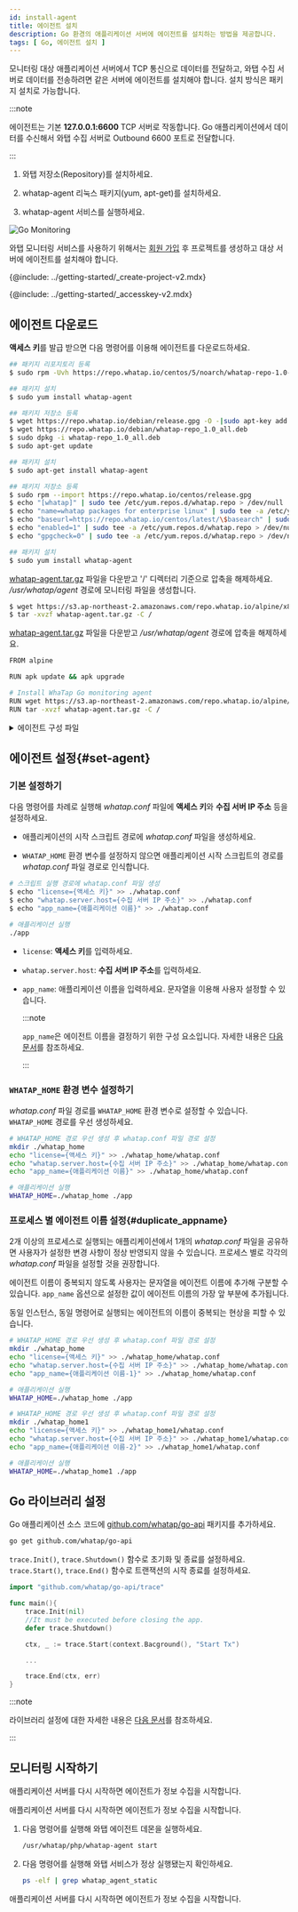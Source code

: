 ```yaml
---
id: install-agent
title: 에이전트 설치
description: Go 환경의 애플리케이션 서버에 에이전트를 설치하는 방법을 제공합니다.
tags: [ Go, 에이전트 설치 ]
---
```


모니터링 대상 애플리케이션 서버에서 TCP 통신으로 데이터를 전달하고, 와탭 수집 서버로 데이터를 전송하려면 같은 서버에 에이전트를 설치해야 합니다. 설치 방식은 패키지 설치로 가능합니다.

:::note

에이전트는 기본 **127.0.0.1\:6600** TCP 서버로 작동합니다. Go 애플리케이션에서 데이터를 수신해서 와탭 수집 서버로 Outbound 6600 포트로 전달합니다.

:::

1. 와탭 저장소(Repository)를 설치하세요.

1. whatap-agent 리눅스 패키지(yum, apt-get)를 설치하세요.

1. whatap-agent 서비스를 실행하세요.

![Go Monitoring](/img/golang_system.png)

와탭 모니터링 서비스를 사용하기 위해서는 [회원 가입](https://www.whatap.io/ko/signup/) 후 프로젝트를 생성하고 대상 서버에 에이전트를 설치해야 합니다.

{@include: ../getting-started/_create-project-v2.mdx} 

{@include: ../getting-started/_accesskey-v2.mdx}

## 에이전트 다운로드

**액세스 키**를 발급 받으면 다음 명령어를 이용해 에이전트를 다운로드하세요.

<Tabs groupId="golang">
<TabItem value="redhat-centos" label="Red Hat/CentOS">

```bash title='SH'
## 패키지 리포지토리 등록
$ sudo rpm -Uvh https://repo.whatap.io/centos/5/noarch/whatap-repo-1.0-1.noarch.rpm

## 패키지 설치
$ sudo yum install whatap-agent
```

</TabItem>
<TabItem value="debian-ubuntu" label="Debian/Ubuntu">

```bash title='SH'
## 패키지 저장소 등록
$ wget https://repo.whatap.io/debian/release.gpg -O -|sudo apt-key add -
$ wget https://repo.whatap.io/debian/whatap-repo_1.0_all.deb
$ sudo dpkg -i whatap-repo_1.0_all.deb
$ sudo apt-get update

## 패키지 설치
$ sudo apt-get install whatap-agent
```

</TabItem>
<TabItem value="amazonlinux" label="Amazon Linux">

```bash title='SH'
## 패키지 저장소 등록
$ sudo rpm --import https://repo.whatap.io/centos/release.gpg
$ echo "[whatap]" | sudo tee /etc/yum.repos.d/whatap.repo > /dev/null
$ echo "name=whatap packages for enterprise linux" | sudo tee -a /etc/yum.repos.d/whatap.repo > /dev/null
$ echo "baseurl=https://repo.whatap.io/centos/latest/\$basearch" | sudo tee -a /etc/yum.repos.d/whatap.repo > /dev/null
$ echo "enabled=1" | sudo tee -a /etc/yum.repos.d/whatap.repo > /dev/null
$ echo "gpgcheck=0" | sudo tee -a /etc/yum.repos.d/whatap.repo > /dev/null

## 패키지 설치
$ sudo yum install whatap-agent
```

</TabItem>
<TabItem value="alpinelinux" label="Alpine Linux">

[whatap-agent.tar.gz](https://s3.ap-northeast-2.amazonaws.com/repo.whatap.io/alpine/x86_64/whatap-agent.tar.gz) 파일을 다운받고 '/' 디렉터리 기준으로 압축을 해제하세요. */usr/whatap/agent* 경로에 모니터링 파일을 생성합니다.

```bash title='SH'
$ wget https://s3.ap-northeast-2.amazonaws.com/repo.whatap.io/alpine/x86_64/whatap-agent.tar.gz
$ tar -xvzf whatap-agent.tar.gz -C /
```

</TabItem>
<TabItem value="al-docker" label="Alpine Linux Docker">

[whatap-agent.tar.gz](https://s3.ap-northeast-2.amazonaws.com/repo.whatap.io/alpine/x86_64/whatap-agent.tar.gz) 파일을 다운받고 */usr/whatap/agent* 경로에 압축을 해제하세요.

```bash title='SH'
FROM alpine

RUN apk update && apk upgrade

# Install WhaTap Go monitoring agent
RUN wget https://s3.ap-northeast-2.amazonaws.com/repo.whatap.io/alpine/x86_64/whatap-agent.tar.gz
RUN tar -xvzf whatap-agent.tar.gz -C /
```

</TabItem>
</Tabs>

<details>
<summary>에이전트 구성 파일</summary>

모니터링 정보를 수집하기 위한 트레이서, 수집한 정보를 서버에 전송하기 위한 에이전트, 트레이서와 에이전트를 서버에 동적으로 적용하기 위한 설치 스크립트 파일로 구성합니다.

* *whatap-agent*: 에이전트, 트레이서에서 UDP로 전달한 정보를 수집 서버로 전송하는 프로그램입니다.

* */etc/init.d/whatap-agent*: 서비스 스크립트 파일입니다.

* *whatap_agent*: 서비스 실행 파일입니다.

* *whatap.conf*: 설정 정보 및 수집 서버 IP, 액세스 키를 입력하는 파일입니다.

* *whatap-boot-`yyyymmdd`.log*: 에이전트 로그 파일입니다. (경로: */usr/whata/agent/log*)

</details>

## 에이전트 설정{#set-agent}

### 기본 설정하기

다음 명령어를 차례로 실행해 *whatap.conf* 파일에 **액세스 키**와 **수집 서버 IP 주소** 등을 설정하세요.

* 애플리케이션의 시작 스크립트 경로에 *whatap.conf* 파일을 생성하세요. 

* `WHATAP_HOME` 환경 변수를 설정하지 않으면 애플리케이션 시작 스크립트의 경로를 *whatap.conf* 파일 경로로 인식합니다.

```bash title='SH'
# 스크립트 실행 경로에 whatap.conf 파일 생성
$ echo "license={액세스 키}" >> ./whatap.conf
$ echo "whatap.server.host={수집 서버 IP 주소}" >> ./whatap.conf
$ echo "app_name={애플리케이션 이름}" >> ./whatap.conf

# 애플리케이션 실행
./app
```

* `license`: **액세스 키**를 입력하세요.

* `whatap.server.host`: **수집 서버 IP 주소**를 입력하세요.

* `app_name`: 애플리케이션 이름을 입력하세요. 문자열을 이용해 사용자 설정할 수 있습니다.

  :::note

  `app_name`은 에이전트 이름을 결정하기 위한 구성 요소입니다. 자세한 내용은 [다음 문서](agent-name)를 참조하세요.

  :::


### `WHATAP_HOME` 환경 변수 설정하기

*whatap.conf* 파일 경로를 `WHATAP_HOME` 환경 변수로 설정할 수 있습니다. `WHATAP_HOME` 경로를 우선 생성하세요.

```bash
# WHATAP_HOME 경로 우선 생성 후 whatap.conf 파일 경로 설정
mkdir ./whatap_home
echo "license={액세스 키}" >> ./whatap_home/whatap.conf
echo "whatap.server.host={수집 서버 IP 주소}" >> ./whatap_home/whatap.conf
echo "app_name={애플리케이션 이름}" >> ./whatap_home/whatap.conf

# 애플리케이션 실행
WHATAP_HOME=./whatap_home ./app
```

### 프로세스 별 에이전트 이름 설정{#duplicate_appname}

2개 이상의 프로세스로 실행되는 애플리케이션에서 1개의 *whatap.conf* 파일을 공유하면 사용자가 설정한 변경 사항이 정상 반영되지 않을 수 있습니다. 프로세스 별로 각각의 *whatap.conf* 파일을 설정할 것을 권장합니다.

에이전트 이름이 중복되지 않도록 사용자는 문자열을 에이전트 이름에 추가해 구분할 수 있습니다. `app_name` 옵션으로 설정한 값이 에이전트 이름의 가장 앞 부분에 추가됩니다.

동일 인스턴스, 동일 명령어로 실행되는 에이전트의 이름이 중복되는 현상을 피할 수 있습니다. 

```bash
# WHATAP_HOME 경로 우선 생성 후 whatap.conf 파일 경로 설정
mkdir ./whatap_home
echo "license={액세스 키}" >> ./whatap_home/whatap.conf
echo "whatap.server.host={수집 서버 IP 주소}" >> ./whatap_home/whatap.conf
echo "app_name={애플리케이션 이름-1}" >> ./whatap_home/whatap.conf

# 애플리케이션 실행
WHATAP_HOME=./whatap_home ./app 

# WHATAP_HOME 경로 우선 생성 후 whatap.conf 파일 경로 설정
mkdir ./whatap_home1
echo "license={액세스 키}" >> ./whatap_home1/whatap.conf
echo "whatap.server.host={수집 서버 IP 주소}" >> ./whatap_home1/whatap.conf
echo "app_name={애플리케이션 이름-2}" >> ./whatap_home1/whatap.conf

# 애플리케이션 실행
WHATAP_HOME=./whatap_home1 ./app

```


## Go 라이브러리 설정

Go 애플리케이션 소스 코드에 [github.com/whatap/go-api](https://github.com/whatap/go-api) 패키지를 추가하세요.

```bash
go get github.com/whatap/go-api
```

`trace.Init()`, `trace.Shutdown()` 함수로 초기화 및 종료를 설정하세요. `trace.Start()`, `trace.End()` 함수로 트랜잭션의 시작 종료를 설정하세요.

```go title='Go'
import "github.com/whatap/go-api/trace"

func main(){
    trace.Init(nil)
    //It must be executed before closing the app.    
    defer trace.Shutdown()    

    ctx, _ := trace.Start(context.Bacground(), "Start Tx")

    ...

    trace.End(ctx, err)
}
```

:::note

라이브러리 설정에 대한 자세한 내용은 [다음 문서](api-guide)를 참조하세요.

:::

## 모니터링 시작하기

<Tabs groupId="golang">
<TabItem value="redhat-centos" label="Red Hat/CentOS">

애플리케이션 서버를 다시 시작하면 에이전트가 정보 수집을 시작합니다.

</TabItem>
<TabItem value="debian-ubuntu" label="Debian/Ubuntu">

애플리케이션 서버를 다시 시작하면 에이전트가 정보 수집을 시작합니다.

</TabItem>
<TabItem value="amazonlinux" label="Amazon Linux">

1. 다음 명령어를 실행해 와탭 에이전트 데몬을 실행하세요.

    ```bash
    /usr/whatap/php/whatap-agent start
    ```

1. 다음 명령어를 실행해 와탭 서비스가 정상 실행됐는지 확인하세요.

    ```bash
    ps -elf | grep whatap_agent_static
    ```

애플리케이션 서버를 다시 시작하면 에이전트가 정보 수집을 시작합니다.

</TabItem>
</Tabs>


